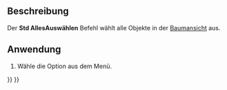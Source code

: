 <languages/>

{{Docnav/de
|[[Std_BoxElementSelection/de|RechteckElementAuswahl]]
|[[Std_Delete/de|Löschen]]
|[[Std_Edit_Menu/de|Std Menü Bearbeiten]]
|IconL=Std_BoxElementSelection.svg
|IconR=Std_Delete.svg
|IconC=Freecad.svg
}}

<div class="mw-translate-fuzzy">
{{GuiCommand/de
|Name=Std SelectAll
|Name/de=Std AllesAuswählen
|MenuLocation=Bearbeiten → Alles auswählen
|Workbenches=Alle
|SeeAlso=[[Std_BoxSelection/de|Std Rechteckauswahl]], [[Std_BoxElementSelection/de|Std RechteckElementAuswahl]], [[Part_BoxSelection/de|Part RechteckAuswahl]]
}}
</div>

<span id="Description"></span>
== Beschreibung ==

<div class="mw-translate-fuzzy">
Der '''Std AllesAuswählen''' Befehl wählt alle Objekte in der [[Tree_view/de|Baumansicht]] aus.
</div>

<span id="Usage"></span>
==Anwendung==

<div class="mw-translate-fuzzy">

# Wähle die {{MenuCommand|Bearbeiten → [[Image:Std_SelectAll.svg|16px]] Alles auswählen}} Option aus dem Menü.
</div>


{{Docnav/de
|[[Std_BoxElementSelection/de|RechteckElementAuswahl]]
|[[Std_Delete/de|Löschen]]
|[[Std_Edit_Menu/de|Std Menü Bearbeiten]]
|IconL=Std_BoxElementSelection.svg
|IconR=Std_Delete.svg
|IconC=Freecad.svg
}}

{{Std_Base_navi{{#translation:}}}}
{{Userdocnavi{{#translation:}}}}